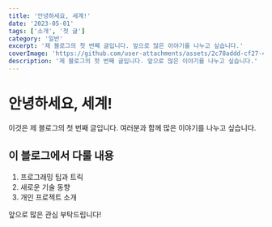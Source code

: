 ```yaml
---
title: '안녕하세요, 세계!'
date: '2023-05-01'
tags: ['소개', '첫 글']
category: '일반'
excerpt: '제 블로그의 첫 번째 글입니다. 앞으로 많은 이야기를 나누고 싶습니다.'
coverImage: 'https://github.com/user-attachments/assets/2c78addd-cf27-4150-b1fa-69f22d44d3c7'
description: '제 블로그의 첫 번째 글입니다. 앞으로 많은 이야기를 나누고 싶습니다.'
---
```


# 안녕하세요, 세계!

이것은 제 블로그의 첫 번째 글입니다. 여러분과 함께 많은 이야기를 나누고 싶습니다.

## 이 블로그에서 다룰 내용

1. 프로그래밍 팁과 트릭
2. 새로운 기술 동향
3. 개인 프로젝트 소개

앞으로 많은 관심 부탁드립니다!